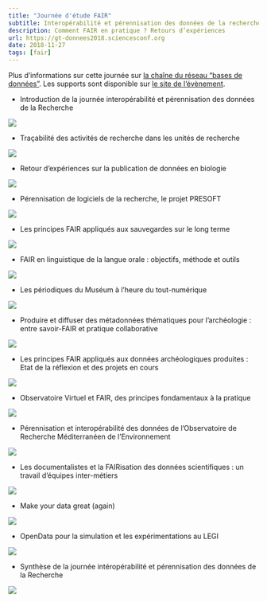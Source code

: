 ```yaml
---
title: "Journée d'étude FAIR"
subtitle: Interopérabilité et pérennisation des données de la recherche
description: Comment FAIR en pratique ? Retours d’expériences 
url: https://gt-donnees2018.sciencesconf.org
date: 2018-11-27
tags: [fair]
---
```


Plus d'informations sur cette journée sur [la chaîne du réseau "bases de données"](https://webcast.in2p3.fr/container/interoperabilite-et-perennisation-des-donnees-de-la-recherche). Les supports sont disponible sur [le site de l'évènement](https://gt-donnees2018.sciencesconf.org).

- Introduction de la journée interopérabilité et pérennisation des données de la Recherche

[![](https://webcast.in2p3.fr/cache/medium/media/5b/fd/5bfd018200e87/5bfd018200e87.png)](https://webcast.in2p3.fr/video/introduction-de-la-journee-interoperabilite-et-perennisation-des-donnees-de-la-recherche) 

- Traçabilité des activités de recherche dans les unités de recherche

[![](https://webcast.in2p3.fr/cache/medium/media/5b/fd/5bfd0667d0d83/5bfd0667d0d83.png)](https://webcast.in2p3.fr/video/tracabilite-des-activites-de-recherche-dans-les-unites-de-recherche) 

- Retour d'expériences sur la publication de données en biologie

[![](https://webcast.in2p3.fr/cache/medium/media/5b/fd/5bfd0aa9a0182/5bfd0aa9a0182.png)](https://webcast.in2p3.fr/video/retour-dexperiences-sur-la-publication-de-donnees-en-biologie)

- Pérennisation de logiciels de la recherche, le projet PRESOFT

[![](https://webcast.in2p3.fr/cache/medium/media/5b/fd/5bfd12eeac067/5bfd12eeac067.png)](https://webcast.in2p3.fr/video/perennisation-de-logiciels-de-la-recherche-le-projet-presoft) 

- Les principes FAIR appliqués aux sauvegardes sur le long terme

[![](https://webcast.in2p3.fr/cache/medium/media/5b/fd/5bfd0fb3900a8/5bfd0fb3900a8.png)](https://webcast.in2p3.fr/video/les-principes-fair-appliques-aux-sauvegardes-sur-le-long-terme) 

- FAIR en linguistique de la langue orale : objectifs, méthode et outils

[![](https://webcast.in2p3.fr/cache/medium/media/5b/fd/5bfd1f2868399/5bfd1f2868399.png)](https://webcast.in2p3.fr/video/fair-en-linguistique-de-la-langue-orale-objectifs-methode-et-outils)

- Les périodiques du Muséum à l’heure du tout-numérique

[![](https://webcast.in2p3.fr/cache/medium/media/5b/fd/5bfd2430b21a6/5bfd2430b21a6.png)](https://webcast.in2p3.fr/video/les-periodiques-du-museum-a-lheure-du-tout-numerique)   

- Produire et diffuser des métadonnées thématiques pour l’archéologie : entre savoir-FAIR et pratique collaborative

[![](https://webcast.in2p3.fr/cache/medium/media/5b/fd/5bfd2937bfaa6/5bfd2937bfaa6.png)](https://webcast.in2p3.fr/video/produire-et-diffuser-des-metadonnees-thematiques-pour-larcheologie-entre-savoir-fair-et-pratique-collaborative)

- Les principes FAIR appliqués aux données archéologiques produites : Etat de la réflexion et des projets en cours

[![](https://webcast.in2p3.fr/cache/medium/media/5b/fd/5bfd2cb9179e5/5bfd2cb9179e5.png)](https://webcast.in2p3.fr/video/les-principes-fair-appliques-aux-donnees-archeologiques-produites-par-linrap-etat-de-la-reflexion-et-des-projets-en-cours)

- Observatoire Virtuel et FAIR, des principes fondamentaux à la pratique

[![](https://webcast.in2p3.fr/cache/medium/media/5b/fd/5bfd46872cc83/5bfd46872cc83.png)](https://webcast.in2p3.fr/video/observatoire-virtuel-et-fair-des-principes-fondamentaux-a-la-pratique)  

- Pérennisation et interopérabilité des données de l'Observatoire de Recherche Méditerranéen de l'Environnement

[![](https://webcast.in2p3.fr/cache/medium/media/5b/fd/5bfd4fc445830/5bfd4fc445830.png)](https://webcast.in2p3.fr/video/perennisation-et-interoperabilite-des-donnees-de-lobservatoire-de-recherche-mediterraneen-de-lenvironnement)

- Les documentalistes et la FAIRisation des données scientifiques : un travail d'équipes inter-métiers

[![](https://webcast.in2p3.fr/cache/medium/media/5b/fd/5bfd4ab63718b/5bfd4ab63718b.png)](https://webcast.in2p3.fr/video/les-documentalistes-et-la-fairisation-des-donnees-scientifiques-un-travail-dequipe-inter-metiers)  

- Make your data great (again)

[![](https://webcast.in2p3.fr/cache/medium/media/5b/fd/5bfd54e234f89/5bfd54e234f89.png)](https://webcast.in2p3.fr/video/make-your-data-great-again) 

- OpenData pour la simulation et les expérimentations au LEGI

[![](https://webcast.in2p3.fr/cache/medium/media/5b/fd/5bfd57fbed5d0/5bfd57fbed5d0.png)](https://webcast.in2p3.fr/video/opendata-pour-la-simulation-et-les-experimentations-au-legi) 

- Synthèse de la journée intéropérabilité et pérennisation des données de la Recherche

[![](https://webcast.in2p3.fr/cache/medium/media/5b/fd/5bfd71a35a3f2/5bfd71a35a3f2.png)](https://webcast.in2p3.fr/video/synthese-de-la-journee-interoperabilite-et-perennisation-des-donnees-de-la-recherche)          
